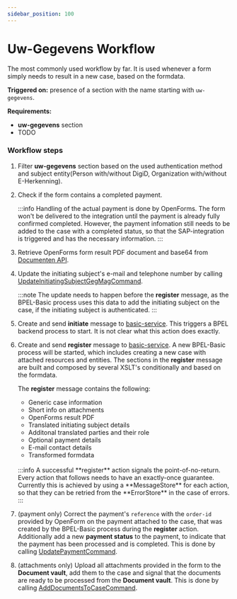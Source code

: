```yaml
---
sidebar_position: 100
---
```


# Uw-Gegevens Workflow

The most commonly used workflow by far. It is used whenever a form simply needs to result in a new case, based on the formdata.

**Triggered on:** presence of a section with the name starting with `uw-gegevens`.

**Requirements:**
- **uw-gegevens** section
- TODO

### Workflow steps
1. Filter **uw-gegevens** section based on the used authentication method and subject entity(Person with/without DigiD, Organization with/without E-Herkenning).

1. Check if the form contains a completed payment.

   :::info
   Handling of the actual payment is done by OpenForms. The form won't be delivered to the integration until the payment is already fully confirmed completed.
   However, the payment infomation still needs to be added to the case with a completed status, so that the SAP-integration is triggered and has the necessary information.
   :::

1. Retrieve OpenForms form result PDF document and base64 from [Documenten API](.).

1. Update the initiating subject's e-mail and telephone number by calling [UpdateInitiatingSubjectGegMagCommand](.). 

   :::note
   The update needs to happen before the **register** message, as the BPEL-Basic process uses this data to add the initiating subject on the case, if the initiating subject is authenticated.
   :::

1. Create and send **initiate** message to [basic-service](.). This triggers a BPEL backend process to start. It is not clear what this action does exactly.
   
1. Create and send **register** message to [basic-service](.). A new BPEL-Basic process will be started, which includes creating a new case with attached resources and entities.
   The sections in the **register** message are built and composed by several XSLT's conditionally and based on the formdata.
   
   The **register** message contains the following:
   - Generic case information
   - Short info on attachments
   - OpenForms result PDF
   - Translated initiating subject details
   - Additonal translated parties and their role
   - Optional payment details
   - E-mail contact details
   - Transformed formdata
   <br/>
   :::info
   A successful **register** action signals the point-of-no-return. Every action that follows needs to have an exactly-once guarantee. Currently this is achieved by using a **MessageStore** for each action,
   so that they can be retried from the **ErrorStore** in the case of errors.
   :::

1. (payment only) Correct the payment's `reference` with the `order-id` provided by OpenForm on the payment attached to the case, that was created by the BPEL-Basic process during the **register** action.
   Additionally add a new **payment status** to the payment, to indicate that the payment has been processed and is completed. This is done by calling [UpdatePaymentCommand](.).

1. (attachments only) Upload all attachments provided in the form to the **Document vault**, add them to the case and signal that the documents are ready to be processed from the **Document vault**.
   This is done by calling [AddDocumentsToCaseCommand](.).